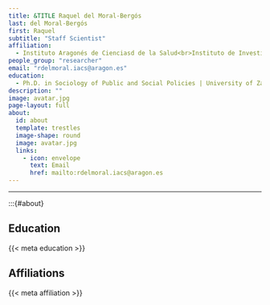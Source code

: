 ```yaml
---
title: &TITLE Raquel del Moral-Bergós
last: del Moral-Bergós
first: Raquel
subtitle: "Staff Scientist"
affiliation: 
  - Instituto Aragonés de Cienciasd de la Salud<br>Instituto de Investigación Sanitaria Aragón
people_group: "researcher"
email: "rdelmoral.iacs@aragon.es"
education:
  - Ph.D. in Sociology of Public and Social Policies | University of Zaragoza | 2019 <br> B.S. Biochemistry & Molecular and cellular biology | University of Zaragoza | 2010 <br> B.S. Biology | Complutense University of Madrid | 2005
description: ""
image: avatar.jpg
page-layout: full
about: 
  id: about
  template: trestles
  image-shape: round
  image: avatar.jpg
  links:
    - icon: envelope
      text: Email
      href: mailto:rdelmoral.iacs@aragon.es 
---
```


<hr>


:::{#about}

## Education
{{< meta education >}}

## Affiliations
{{< meta affiliation >}}
